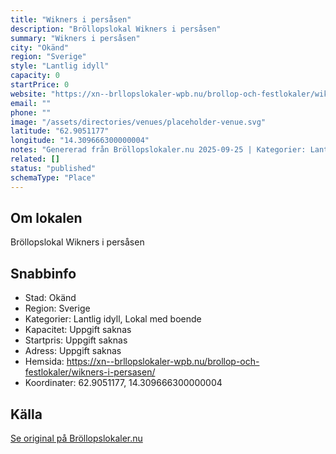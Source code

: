 ```yaml
---
title: "Wikners i persåsen"
description: "Bröllopslokal Wikners i persåsen"
summary: "Wikners i persåsen"
city: "Okänd"
region: "Sverige"
style: "Lantlig idyll"
capacity: 0
startPrice: 0
website: "https://xn--brllopslokaler-wpb.nu/brollop-och-festlokaler/wikners-i-persasen/"
email: ""
phone: ""
image: "/assets/directories/venues/placeholder-venue.svg"
latitude: "62.9051177"
longitude: "14.309666300000004"
notes: "Genererad från Bröllopslokaler.nu 2025-09-25 | Kategorier: Lantlig idyll, Lokal med boende"
related: []
status: "published"
schemaType: "Place"
---
```


## Om lokalen

Bröllopslokal Wikners i persåsen

## Snabbinfo

- Stad: Okänd
- Region: Sverige
- Kategorier: Lantlig idyll, Lokal med boende
- Kapacitet: Uppgift saknas
- Startpris: Uppgift saknas
- Adress: Uppgift saknas
- Hemsida: https://xn--brllopslokaler-wpb.nu/brollop-och-festlokaler/wikners-i-persasen/
- Koordinater: 62.9051177, 14.309666300000004

## Källa

[Se original på Bröllopslokaler.nu](https://xn--brllopslokaler-wpb.nu/brollop-och-festlokaler/wikners-i-persasen/)
